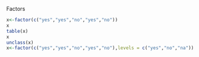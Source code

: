 Factors

```r
x<-factor(c("yes","yes","no","yes","no"))
x
table(x)
x
unclass(x)
x<-factor(c("yes","yes","no","yes","no"),levels = c("yes","no","na"))
```

